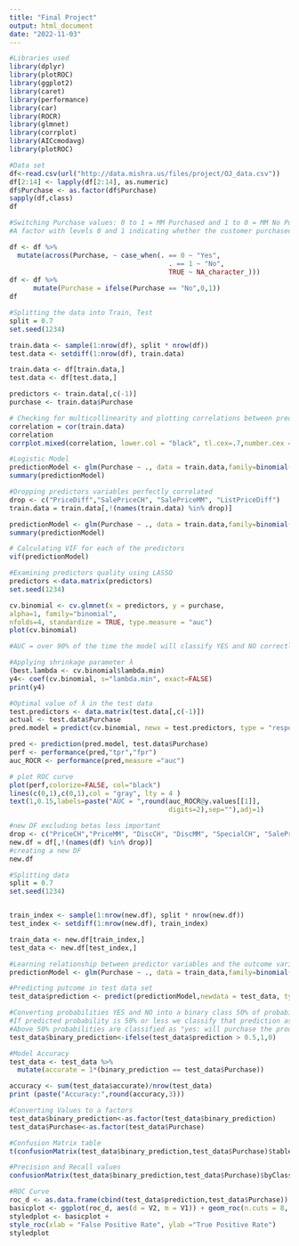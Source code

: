 ```yaml
---
title: "Final Project"
output: html_document
date: "2022-11-03"
---
```

```r
#Libraries used
library(dplyr)
library(plotROC)
library(ggplot2)
library(caret)
library(performance)
library(car)
library(ROCR)
library(glmnet)
library(corrplot)
library(AICcmodavg)
library(plotROC)
```

```r
#Data set
df<-read.csv(url("http://data.mishra.us/files/project/OJ_data.csv"))
df[2:14] <- lapply(df[2:14], as.numeric)
df$Purchase <- as.factor(df$Purchase)
sapply(df,class)
df
```

```r
#Switching Purchase values: 0 to 1 = MM Purchased and 1 to 0 = MM No Purchased.
#A factor with levels 0 and 1 indicating whether the customer purchased Citrus Hill (1) or Minute Maid Orange Juice (0).

df <- df %>%
  mutate(across(Purchase, ~ case_when(. == 0 ~ "Yes",
                                        . == 1 ~ "No",
                                        TRUE ~ NA_character_)))
df <- df %>%
      mutate(Purchase = ifelse(Purchase == "No",0,1))
df
```

```r
#Splitting the data into Train, Test
split = 0.7
set.seed(1234)

train.data <- sample(1:nrow(df), split * nrow(df))
test.data <- setdiff(1:nrow(df), train.data)

train.data <- df[train.data,]
test.data <- df[test.data,]
```

```r
predictors <- train.data[,c(-1)]
purchase <- train.data$Purchase
```


```r
# Checking for multicollinearity and plotting correlations between predictors
correlation = cor(train.data)
correlation
corrplot.mixed(correlation, lower.col = "black", tl.cex=.7,number.cex = .7)
```

```r
#Logistic Model
predictionModel <- glm(Purchase ~ ., data = train.data,family=binomial(link='logit'))
summary(predictionModel)

#Dropping predictors variables perfectly correlated
drop <- c("PriceDiff","SalePriceCH", "SalePriceMM", "ListPriceDiff")
train.data = train.data[,!(names(train.data) %in% drop)]

predictionModel <- glm(Purchase ~ ., data = train.data,family=binomial(link='logit'))
summary(predictionModel)

# Calculating VIF for each of the predictors
vif(predictionModel)
```

```r
#Examining predictors quality using LASSO
predictors <-data.matrix(predictors)
set.seed(1234)

cv.binomial <- cv.glmnet(x = predictors, y = purchase,
alpha=1, family="binomial",
nfolds=4, standardize = TRUE, type.measure = "auc")
plot(cv.binomial)

#AUC = over 90% of the time the model will classify YES and NO correctly. 
```

```r
#Applying shrinkage parameter λ
(best.lambda <- cv.binomial$lambda.min)
y4<- coef(cv.binomial, s="lambda.min", exact=FALSE)
print(y4)
```

```r
#Optimal value of λ in the test data
test.predictors <- data.matrix(test.data[,c(-1)])
actual <- test.data$Purchase
pred.model = predict(cv.binomial, newx = test.predictors, type = "response",s ="lambda.min")

pred <- prediction(pred.model, test.data$Purchase)
perf <- performance(pred,"tpr","fpr")
auc_ROCR <- performance(pred,measure ="auc")

# plot ROC curve
plot(perf,colorize=FALSE, col="black") 
lines(c(0,1),c(0,1),col = "gray", lty = 4 )
text(1,0.15,labels=paste("AUC = ",round(auc_ROCR@y.values[[1]],
                                        digits=2),sep=""),adj=1)
```
```r
#new DF excluding betas less important
drop <- c("PriceCH","PriceMM", "DiscCH", "DiscMM", "SpecialCH", "SalePriceMM","PctDiscMM","ListPriceDiff")
new.df = df[,!(names(df) %in% drop)]
#creating a new DF 
new.df
```
```r
#Splitting data
split = 0.7
set.seed(1234)


train_index <- sample(1:nrow(new.df), split * nrow(new.df))
test_index <- setdiff(1:nrow(new.df), train_index)

train_data <- new.df[train_index,]
test_data <- new.df[test_index,]
```

```r
#Learning relationship between predictor variables and the outcome variables using train data set
predictionModel <- glm(Purchase ~ ., data = train_data,family=binomial(link='logit'))

#Predicting putcome in test data set
test_data$prediction <- predict(predictionModel,newdata = test_data, type ="response")

#Converting probabilities YES and NO into a binary class 50% of probability.
#If predicted probability is 50% or less we classify that prediction as “no: will not purchase the product”. 
#Above 50% probabilities are classified as "yes: will purchase the product".
test_data$binary_prediction<-ifelse(test_data$prediction > 0.5,1,0)
```

```r
#Model Accuracy
test_data <- test_data %>% 
  mutate(accurate = 1*(binary_prediction == test_data$Purchase))

accuracy <- sum(test_data$accurate)/nrow(test_data)
print (paste("Accuracy:",round(accuracy,3)))
```
```r
#Converting Values to a factors
test_data$binary_prediction<-as.factor(test_data$binary_prediction)
test_data$Purchase<-as.factor(test_data$Purchase)

#Confusion Matrix table
t(confusionMatrix(test_data$binary_prediction,test_data$Purchase)$table)
```
```r
#Precision and Recall values
confusionMatrix(test_data$binary_prediction,test_data$Purchase)$byClass
```

```r
#ROC Curve
roc_d <- as.data.frame(cbind(test_data$prediction,test_data$Purchase))
basicplot <- ggplot(roc_d, aes(d = V2, m = V1)) + geom_roc(n.cuts = 8, labelsize = 4)
styledplot <- basicplot +
style_roc(xlab = "False Positive Rate", ylab ="True Positive Rate")
styledplot
```

